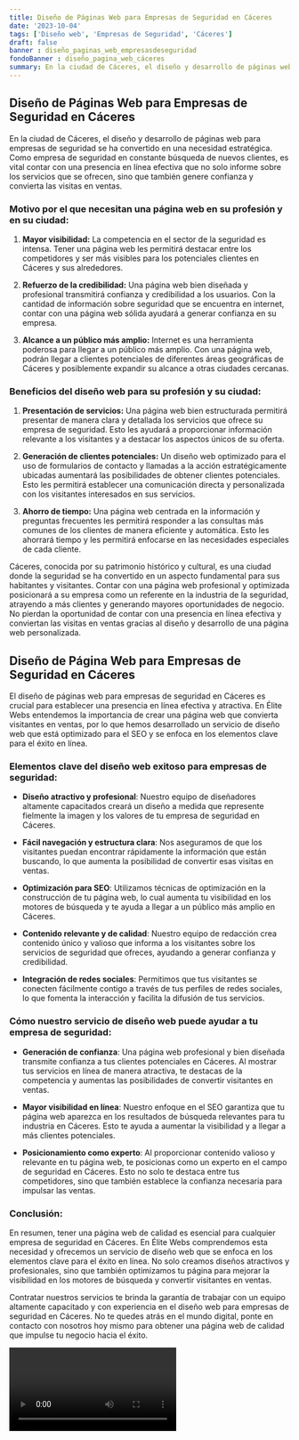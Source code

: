 ```yaml
---
title: Diseño de Páginas Web para Empresas de Seguridad en Cáceres
date: '2023-10-04'
tags: ['Diseño web', 'Empresas de Seguridad', 'Cáceres']
draft: false
banner : diseño_paginas_web_empresasdeseguridad
fondoBanner : diseño_pagina_web_cáceres
summary: En la ciudad de Cáceres, el diseño y desarrollo de páginas web para empresas de seguridad se ha convertido en una necesidad estratégica. Como empresa de seguridad en constante búsqueda de nuevos clientes, es vital contar con una presencia en línea efectiva que no solo informe sobre los servicios que se ofrecen, sino que también genere confianza y convierta las visitas en ventas.
---
```


## Diseño de Páginas Web para Empresas de Seguridad en Cáceres

En la ciudad de Cáceres, el diseño y desarrollo de páginas web para empresas de seguridad se ha convertido en una necesidad estratégica. Como empresa de seguridad en constante búsqueda de nuevos clientes, es vital contar con una presencia en línea efectiva que no solo informe sobre los servicios que se ofrecen, sino que también genere confianza y convierta las visitas en ventas.

### Motivo por el que necesitan una página web en su profesión y en su ciudad:

1. **Mayor visibilidad:** La competencia en el sector de la seguridad es intensa. Tener una página web les permitirá destacar entre los competidores y ser más visibles para los potenciales clientes en Cáceres y sus alrededores.

2. **Refuerzo de la credibilidad:** Una página web bien diseñada y profesional transmitirá confianza y credibilidad a los usuarios. Con la cantidad de información sobre seguridad que se encuentra en internet, contar con una página web sólida ayudará a generar confianza en su empresa.

3. **Alcance a un público más amplio:** Internet es una herramienta poderosa para llegar a un público más amplio. Con una página web, podrán llegar a clientes potenciales de diferentes áreas geográficas de Cáceres y posiblemente expandir su alcance a otras ciudades cercanas.

### Beneficios del diseño web para su profesión y su ciudad:

1. **Presentación de servicios:** Una página web bien estructurada permitirá presentar de manera clara y detallada los servicios que ofrece su empresa de seguridad. Esto les ayudará a proporcionar información relevante a los visitantes y a destacar los aspectos únicos de su oferta.

2. **Generación de clientes potenciales:** Un diseño web optimizado para el uso de formularios de contacto y llamadas a la acción estratégicamente ubicadas aumentará las posibilidades de obtener clientes potenciales. Esto les permitirá establecer una comunicación directa y personalizada con los visitantes interesados en sus servicios.

3. **Ahorro de tiempo:** Una página web centrada en la información y preguntas frecuentes les permitirá responder a las consultas más comunes de los clientes de manera eficiente y automática. Esto les ahorrará tiempo y les permitirá enfocarse en las necesidades especiales de cada cliente.

Cáceres, conocida por su patrimonio histórico y cultural, es una ciudad donde la seguridad se ha convertido en un aspecto fundamental para sus habitantes y visitantes. Contar con una página web profesional y optimizada posicionará a su empresa como un referente en la industria de la seguridad, atrayendo a más clientes y generando mayores oportunidades de negocio. No pierdan la oportunidad de contar con una presencia en línea efectiva y conviertan las visitas en ventas gracias al diseño y desarrollo de una página web personalizada.

<GifSeo />

<Cta />

## Diseño de Página Web para Empresas de Seguridad en Cáceres

El diseño de páginas web para empresas de seguridad en Cáceres es crucial para establecer una presencia en línea efectiva y atractiva. En Élite Webs entendemos la importancia de crear una página web que convierta visitantes en ventas, por lo que hemos desarrollado un servicio de diseño web que está optimizado para el SEO y se enfoca en los elementos clave para el éxito en línea.

### Elementos clave del diseño web exitoso para empresas de seguridad:

- **Diseño atractivo y profesional**: Nuestro equipo de diseñadores altamente capacitados creará un diseño a medida que represente fielmente la imagen y los valores de tu empresa de seguridad en Cáceres.

- **Fácil navegación y estructura clara**: Nos aseguramos de que los visitantes puedan encontrar rápidamente la información que están buscando, lo que aumenta la posibilidad de convertir esas visitas en ventas.

- **Optimización para SEO**: Utilizamos técnicas de optimización en la construcción de tu página web, lo cual aumenta tu visibilidad en los motores de búsqueda y te ayuda a llegar a un público más amplio en Cáceres.

- **Contenido relevante y de calidad**: Nuestro equipo de redacción crea contenido único y valioso que informa a los visitantes sobre los servicios de seguridad que ofreces, ayudando a generar confianza y credibilidad.

- **Integración de redes sociales**: Permitimos que tus visitantes se conecten fácilmente contigo a través de tus perfiles de redes sociales, lo que fomenta la interacción y facilita la difusión de tus servicios.

### Cómo nuestro servicio de diseño web puede ayudar a tu empresa de seguridad:

- **Generación de confianza**: Una página web profesional y bien diseñada transmite confianza a tus clientes potenciales en Cáceres. Al mostrar tus servicios en línea de manera atractiva, te destacas de la competencia y aumentas las posibilidades de convertir visitantes en ventas.

- **Mayor visibilidad en línea**: Nuestro enfoque en el SEO garantiza que tu página web aparezca en los resultados de búsqueda relevantes para tu industria en Cáceres. Esto te ayuda a aumentar la visibilidad y a llegar a más clientes potenciales.

- **Posicionamiento como experto**: Al proporcionar contenido valioso y relevante en tu página web, te posicionas como un experto en el campo de seguridad en Cáceres. Esto no solo te destaca entre tus competidores, sino que también establece la confianza necesaria para impulsar las ventas.

### Conclusión:

En resumen, tener una página web de calidad es esencial para cualquier empresa de seguridad en Cáceres. En Élite Webs comprendemos esta necesidad y ofrecemos un servicio de diseño web que se enfoca en los elementos clave para el éxito en línea. No solo creamos diseños atractivos y profesionales, sino que también optimizamos tu página para mejorar la visibilidad en los motores de búsqueda y convertir visitantes en ventas.

Contratar nuestros servicios te brinda la garantía de trabajar con un equipo altamente capacitado y con experiencia en el diseño web para empresas de seguridad en Cáceres. No te quedes atrás en el mundo digital, ponte en contacto con nosotros hoy mismo para obtener una página web de calidad que impulse tu negocio hacia el éxito.

<Video />

<CtaBot job='Empresas de Seguridad' city='Cáceres'/>

<Gmaps query='Cáceres+españa+maps' />